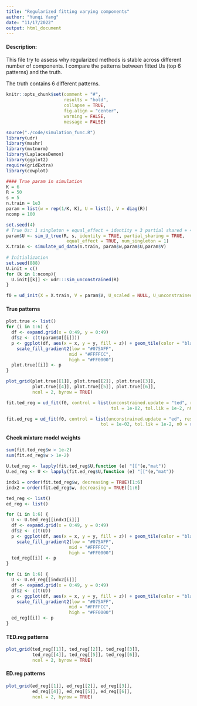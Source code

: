 ```yaml
---
title: "Regularized fitting varying components"
author: "Yunqi Yang"
date: "11/17/2022"
output: html_document
---
```


#### Description: 

This file try to assess why regularized methods is stable across different number of components. I compare the patterns between fitted Us (top 6 patterns) and the truth.

The truth contains 6 different patterns. 

```r
knitr::opts_chunk$set(comment = "#",
                      results = "hold",
                      collapse = TRUE,
                      fig.align = "center",
                      warning = FALSE,
                      message = FALSE)
```


```r
source("./code/simulation_func.R")
library(udr)
library(mashr)
library(mvtnorm)
library(LaplacesDemon)
library(ggplot2)
require(gridExtra)
library(cowplot)
```

```r
#### True param in simulation
K = 6
R = 50
s = 5
n.train = 1e3
param = list(w = rep(1/K, K), U = list(), V = diag(R))
ncomp = 100
```

```r
set.seed(4)
# True Us: 1 singleton + equal_effect + identity + 3 partial shared + 4 rinvWishart.
param$U <- sim_U_true(R, s, identity = TRUE, partial_sharing = TRUE,
                       equal_effect = TRUE, num_singleton = 1)
X.train <- simulate_ud_data(n.train, param$w,param$U,param$V)
  
# Initialization
set.seed(888)
U.init = c()
for (k in 1:ncomp){
  U.init[[k]] <- udr:::sim_unconstrained(R)
}

f0 = ud_init(X = X.train, V = param$V, U_scaled = NULL, U_unconstrained = U.init, n_rank1 = 0)
```

#### True patterns
```r
plot.true <- list()
for (i in 1:6) {
  df <- expand.grid(x = 0:49, y = 0:49)
  df$z <- c(t(param$U[[i]]))
  p <- ggplot(df, aes(x = x, y = y, fill = z)) + geom_tile(color = "black") +
    scale_fill_gradient2(low = "#075AFF",
                        mid = "#FFFFCC",
                        high = "#FF0000")
  plot.true[[i]] <- p 
}
```

```r
plot_grid(plot.true[[1]], plot.true[[2]], plot.true[[3]], 
          plot.true[[4]], plot.true[[5]], plot.true[[6]],
          ncol = 2, byrow = TRUE)
```


```r

fit.ted_reg = ud_fit(f0, control = list(unconstrained.update = "ted", resid.update = 'none',
                                        tol = 1e-02, tol.lik = 1e-2, n0 = 0, lambda = round(R), maxiter = 5e3), verbose=FALSE)

fit.ed_reg = ud_fit(f0, control = list(unconstrained.update = "ed", resid.update = 'none',
                                    tol = 1e-02, tol.lik = 1e-2, n0 = round(R), lambda = 0, maxiter = 5e3), verbose=FALSE)
```

#### Check mixture model weights
```r
sum(fit.ted_reg$w > 1e-2)
sum(fit.ed_reg$w > 1e-2)
```

```r
U.ted_reg <- lapply(fit.ted_reg$U,function (e) "[["(e,"mat"))
U.ed_reg <- U <- lapply(fit.ed_reg$U,function (e) "[["(e,"mat"))

indx1 = order(fit.ted_reg$w, decreasing = TRUE)[1:6]
indx2 = order(fit.ed_reg$w, decreasing = TRUE)[1:6]
```

```r
ted_reg <- list() 
ed_reg <- list()

for (i in 1:6) {
  U <- U.ted_reg[[indx1[i]]]
  df <- expand.grid(x = 0:49, y = 0:49)
  df$z <- c(t(U))
  p <- ggplot(df, aes(x = x, y = y, fill = z)) + geom_tile(color = "black") +
    scale_fill_gradient2(low = "#075AFF",
                        mid = "#FFFFCC",
                        high = "#FF0000")
  ted_reg[[i]] <- p 
}

for (i in 1:6) {
  U <- U.ed_reg[[indx2[i]]]
  df <- expand.grid(x = 0:49, y = 0:49)
  df$z <- c(t(U))
  p <- ggplot(df, aes(x = x, y = y, fill = z)) + geom_tile(color = "black") +
    scale_fill_gradient2(low = "#075AFF",
                        mid = "#FFFFCC",
                        high = "#FF0000")
  ed_reg[[i]] <- p 
}

```

#### TED.reg patterns
```r
plot_grid(ted_reg[[1]], ted_reg[[2]], ted_reg[[3]],
          ted_reg[[4]], ted_reg[[5]], ted_reg[[6]],
          ncol = 2, byrow = TRUE)
```


#### ED.reg patterns
```r
plot_grid(ed_reg[[1]], ed_reg[[2]], ed_reg[[3]],
          ed_reg[[4]], ed_reg[[5]], ed_reg[[6]],
          ncol = 2, byrow = TRUE)
```
